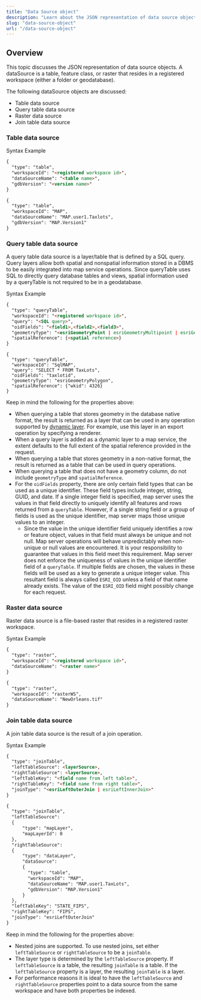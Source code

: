 ```yaml
---
title: "Data Source object"
description: "Learn about the JSON representation of data source objects."
slug: "data-source-object"
url: "/data-source-object"
---
```


## Overview

This topic discusses the JSON representation of data source objects. A dataSource is a table, feature class, or raster that resides in a registered workspace (either a folder or geodatabase).

The following dataSource objects are discussed:

* Table data source
* Query table data source
* Raster data source
* Join table data source

### Table data source

<Tabs>

<TabNav>
  <TabTitle>Syntax</TabTitle>
  <TabTitle>Example</TabTitle>
</TabNav>

<Tab>

  ```markdown
  {
    "type": "table",
    "workspaceId": "<registered workspace id>",
    "dataSourceName": "<table name>",
    "gdbVersion": "<version name>"
  }
  ```
</Tab>

<Tab>

  ```markdown
  {
    "type": "table",
    "workspaceId": "MAP",
    "dataSourceName": "MAP.user1.Taxlots",
    "gdbVersion": "MAP.Version1"
  }
  ```
</Tab>

</Tabs>

### Query table data source

A query table data source is a layer/table that is defined by a SQL query. Query layers allow both spatial and nonspatial information stored in a DBMS to be easily integrated into map service operations. Since queryTable uses SQL to directly query database tables and views, spatial information used by a queryTable is not required to be in a geodatabase.

<Tabs>

<TabNav>
  <TabTitle>Syntax</TabTitle>
  <TabTitle>Example</TabTitle>
</TabNav>

<Tab>

  ```markdown
  {
    "type": "queryTable",
    "workspaceId": "<registered workspace id>",
    "query": "<SQL query>",
    "oidFields": "<field1>,<field2>,<field3>",
    "geometryType": "<esriGeometryPoint | esriGeometryMultipoint | esriGeometryPolyline | esriGeometryPolygon>",
    "spatialReference": {<spatial reference>}
  }
  ```
</Tab>

<Tab>

  ```other
  {
    "type": "queryTable",
    "workspaceId": "SqlMAP",
    "query": "SELECT * FROM TaxLots",
    "oidFields": "taxlotid",
    "geometryType": "esriGeometryPolygon",
    "spatialReference": {"wkid": 4326}
  }
  ```
</Tab>

</Tabs>

Keep in mind the following for the properties above:

* When querying a table that stores geometry in the database native format, the result is returned as a layer that can be used in any operation supported by [dynamic layer](DEVSITE/rest/services-reference/enterprise/dynamic-layer-table). For example, use this layer in an export operation by specifying a renderer.
* When a query layer is added as a dynamic layer to a map service, the extent defaults to the full extent of the spatial reference provided in the request.
* When querying a table that stores geometry in a non-native format, the result is returned as a table that can be used in query operations.
* When querying a table that does not have a geometry column, do not include `geometryType` and `spatialReference`.
* For the `oidFields` property, there are only certain field types that can be used as a unique identifier. These field types include integer, string, GUID, and date. If a single integer field is specified, map server uses the values in that field directly to uniquely identify all features and rows returned from a `queryTable`. However, if a single string field or a group of fields is used as the unique identifier, map server maps those unique values to an integer.
  * Since the value in the unique identifier field uniquely identifies a row or feature object, values in that field must always be unique and not null. Map server operations will behave unpredictably when non-unique or null values are encountered. It is your responsibility to guarantee that values in this field meet this requirement. Map server does not enforce the uniqueness of values in the unique identifier field of a `queryTable`. If multiple fields are chosen, the values in these fields will be used as a key to generate a unique integer value. This resultant field is always called `ESRI_OID` unless a field of that name already exists. The value of the `ESRI_OID` field might possibly change for each request.

### Raster data source

Raster data source is a file-based raster that resides in a registered raster workspace.

<Tabs>

<TabNav>
  <TabTitle>Syntax</TabTitle>
  <TabTitle>Example</TabTitle>
</TabNav>

<Tab>

  ```markdown
  {
    "type": "raster",
    "workspaceId": "<registered workspace id>",
    "dataSourceName": "<raster name>"
  }
  ```
</Tab>

<Tab>

  ```markdown
  {
    "type": "raster",
    "workspaceId": "rasterWS",
    "dataSourceName": "NewOrleans.tif"
  }
  ```

</Tab>

</Tabs>

### Join table data source

A join table data source is the result of a join operation.

<Tabs>

<TabNav>
  <TabTitle>Syntax</TabTitle>
  <TabTitle>Example</TabTitle>
</TabNav>

<Tab>

  ```markdown
  {
    "type": "joinTable",
    "leftTableSource": <layerSource>,
    "rightTableSource": <layerSource>,
    "leftTableKey": "<field name from left table>",
    "rightTableKey": "<field name from right table>",
    "joinType": "<esriLeftOuterJoin | esriLeftInnerJoin>"
  }
  ```
</Tab>

<Tab>

  ```markdown
  {
    "type": "joinTable",
    "leftTableSource": 
    {
        "type": "mapLayer",
        "mapLayerId": 0
    },
    "rightTableSource":
    {
        "type": "dataLayer",
        "dataSource":
        {
          "type": "table",
          "workspaceId": "MAP",
          "dataSourceName": "MAP.user1.TaxLots",
          "gdbVersion": "MAP.Version1"
        }
    },
    "leftTableKey": "STATE_FIPS",
    "rightTableKey": "FIPS",
    "joinType": "esriLeftOuterJoin"
  }
  ```
</Tab>

</Tabs>

Keep in mind the following for the properties above:

* Nested joins are supported. To use nested joins, set either `leftTableSource` or `rightTableSource` to be a `joinTable`.
* The layer type is determined by the `leftTableSource` property. If `leftTableSource` is a table, the resulting `joinTable` is a table. If the `leftTableSource` property is a layer, the resulting `joinTable` is a layer.
* For performance reasons it is ideal to have the `leftTableSource` and `rightTableSource` properties point to a data source from the same workspace and have both properties be indexed.